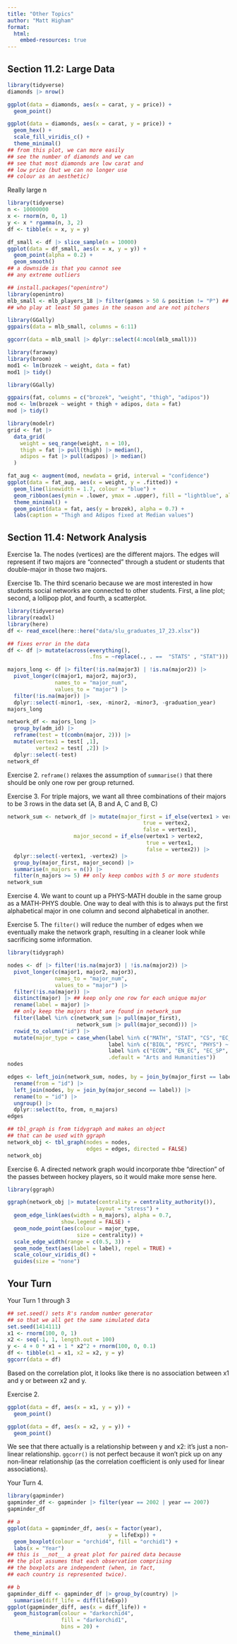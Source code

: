 ```yaml
---
title: "Other Topics"
author: "Matt Higham"
format: 
  html:
    embed-resources: true
---
```


## Section 11.2: Large Data

```r
library(tidyverse)
diamonds |> nrow()

ggplot(data = diamonds, aes(x = carat, y = price)) +
  geom_point()

ggplot(data = diamonds, aes(x = carat, y = price)) +
  geom_hex() +
  scale_fill_viridis_c() +
  theme_minimal()
## from this plot, we can more easily
## see the number of diamonds and we can
## see that most diamonds are low carat and
## low price (but we can no longer use
## colour as an aesthetic)
```

Really large n

```r
library(tidyverse)
n <- 10000000
x <- rnorm(n, 0, 1)
y <- x * rgamma(n, 3, 2)
df <- tibble(x = x, y = y)

df_small <- df |> slice_sample(n = 10000)
ggplot(data = df_small, aes(x = x, y = y)) +
  geom_point(alpha = 0.2) +
  geom_smooth()
## a downside is that you cannot see
## any extreme outliers
```

```r
## install.packages("openintro")
library(openintro)
mlb_small <- mlb_players_18 |> filter(games > 50 & position != "P") ## only look at players 
## who play at least 50 games in the season and are not pitchers

library(GGally)
ggpairs(data = mlb_small, columns = 6:11)

ggcorr(data = mlb_small |> dplyr::select(4:ncol(mlb_small)))

```



```r
library(faraway)
library(broom)
mod1 <- lm(brozek ~ weight, data = fat)
mod1 |> tidy()

library(GGally)

ggpairs(fat, columns = c("brozek", "weight", "thigh", "adipos"))
mod <- lm(brozek ~ weight + thigh + adipos, data = fat)
mod |> tidy()

library(modelr)
grid <- fat |>
  data_grid(
    weight = seq_range(weight, n = 10),
    thigh = fat |> pull(thigh) |> median(),
    adipos = fat |> pull(adipos) |> median()
  )

fat_aug <- augment(mod, newdata = grid, interval = "confidence")
ggplot(data = fat_aug, aes(x = weight, y = .fitted)) +
  geom_line(linewidth = 1.7, colour = "blue") +
  geom_ribbon(aes(ymin = .lower, ymax = .upper), fill = "lightblue", alpha = 0.3) +
  theme_minimal() +
  geom_point(data = fat, aes(y = brozek), alpha = 0.7) +
  labs(caption = "Thigh and Adipos fixed at Median values")
```

## Section 11.4: Network Analysis

Exercise 1a. The nodes (vertices) are the different majors. The edges will represent if two majors are "connected" through a student or students that double-major in those two majors.

Exercise 1b. The third scenario because we are most interested in how students social networks are connected to other students. First, a line plot; second, a lollipop plot, and fourth, a scatterplot.

```r
library(tidyverse)
library(readxl)
library(here)
df <- read_excel(here::here("data/slu_graduates_17_23.xlsx"))

## fixes error in the data
df <- df |> mutate(across(everything(),
                          .fns = ~replace(., . ==  "STATS" , "STAT")))

majors_long <- df |> filter(!is.na(major3) | !is.na(major2)) |>
  pivot_longer(c(major1, major2, major3),
               names_to = "major_num",
               values_to = "major") |>
  filter(!is.na(major)) |>
  dplyr::select(-minor1, -sex, -minor2, -minor3, -graduation_year)
majors_long

network_df <- majors_long |>
  group_by(adm_id) |>
  reframe(test = t(combn(major, 2))) |>
  mutate(vertex1 = test[ ,1],
         vertex2 = test[ ,2]) |>
  dplyr::select(-test)
network_df
```

Exercise 2. `reframe()` relaxes the assumption of `summarise()` that there should be only one row per group returned.

Exercise 3. For triple majors, we want all three combinations of their majors to be 3 rows in the data set (A, B and A, C and B, C)

```r
network_sum <- network_df |> mutate(major_first = if_else(vertex1 > vertex2,
                                           true = vertex2,
                                           false = vertex1),
                     major_second = if_else(vertex1 > vertex2,
                                            true = vertex1,
                                            false = vertex2)) |>
  dplyr::select(-vertex1, -vertex2) |>
  group_by(major_first, major_second) |>
  summarise(n_majors = n()) |>
  filter(n_majors >= 5) ## only keep combos with 5 or more students
network_sum
```

Exercise 4. We want to count up a PHYS-MATH double in the same group as a MATH-PHYS double. One way to deal with this is to always put the first alphabetical major in one column and second alphabetical in another.

Exercise 5. The `filter()` will reduce the number of edges when we eventually make the network graph, resulting in a cleaner look while sacrificing some information.

```r
library(tidygraph)

nodes <- df |> filter(!is.na(major3) | !is.na(major2)) |>
  pivot_longer(c(major1, major2, major3),
               names_to = "major_num",
               values_to = "major") |>
  filter(!is.na(major)) |>
  distinct(major) |> ## keep only one row for each unique major
  rename(label = major) |>
  ## only keep the majors that are found in network_sum
  filter(label %in% c(network_sum |> pull(major_first),
                      network_sum |> pull(major_second))) |>
  rowid_to_column("id") |>
  mutate(major_type = case_when(label %in% c("MATH", "STAT", "CS", "EC_MA") ~ "MCSS",
                                label %in% c("BIOL", "PSYC", "PHYS") ~ "Science",
                                label %in% c("ECON", "EN_EC", "EC_SP", "SOC", "ANTH", "GOVT", "BUSLA") ~ "Social Science",
                                .default = "Arts and Humanities"))
nodes

edges <- left_join(network_sum, nodes, by = join_by(major_first == label)) |>
  rename(from = "id") |>
  left_join(nodes, by = join_by(major_second == label)) |>
  rename(to = "id") |>
  ungroup() |>
  dplyr::select(to, from, n_majors)
edges

## tbl_graph is from tidygraph and makes an object
## that can be used with ggraph
network_obj <- tbl_graph(nodes = nodes,
                         edges = edges, directed = FALSE)
network_obj
```

Exercise 6. A directed network graph would incorporate thbe "direction" of the passes between hockey players, so it would make more sense here.


```r
library(ggraph)

ggraph(network_obj |> mutate(centrality = centrality_authority()),
                            layout = "stress") +
  geom_edge_link(aes(width = n_majors), alpha = 0.7,
                 show.legend = FALSE) +
  geom_node_point(aes(colour = major_type,
                      size = centrality)) +
  scale_edge_width(range = c(0.5, 3)) +
  geom_node_text(aes(label = label), repel = TRUE) +
  scale_colour_viridis_d() +
  guides(size = "none")
```

## Your Turn

Your Turn 1 through 3

```r
## set.seed() sets R's random number generator
## so that we all get the same simulated data
set.seed(1414111)
x1 <- rnorm(100, 0, 1)
x2 <- seq(-1, 1, length.out = 100)
y <- 4 + 0 * x1 + 1 * x2^2 + rnorm(100, 0, 0.1)
df <- tibble(x1 = x1, x2 = x2, y = y)
ggcorr(data = df)
```

Based on the correlation plot, it looks like there is no association between x1 and y or between x2 and y.

Exercise 2.

```r
ggplot(data = df, aes(x = x1, y = y)) +
  geom_point()

ggplot(data = df, aes(x = x2, y = y)) +
  geom_point()
```

We see that there actually is a relationship between y and x2: it's just a non-linear relationship. `ggcorr()` is not perfect because it won't pick up on any non-linear relationship (as the correlation coefficient is only used for linear associations).

Your Turn 4. 

```r
library(gapminder)
gapminder_df <- gapminder |> filter(year == 2002 | year == 2007)
gapminder_df

## a
ggplot(data = gapminder_df, aes(x = factor(year), 
                                y = lifeExp)) +
  geom_boxplot(colour = "orchid4", fill = "orchid1") +
  labs(x = "Year")
## this is __not__ a great plot for paired data because
## the plot assumes that each observation comprising
## the boxplots are independent (when, in fact,
## each country is represented twice).

## b
gapminder_diff <- gapminder_df |> group_by(country) |>
  summarise(diff_life = diff(lifeExp))
ggplot(gapminder_diff, aes(x = diff_life)) +
  geom_histogram(colour = "darkorchid4",
                 fill = "darkorchid1",
                 bins = 20) +
  theme_minimal()
```
